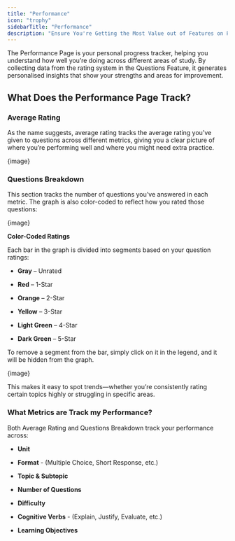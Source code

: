 ```yaml
---
title: "Performance"
icon: "trophy"
sidebarTitle: "Performance"
description: "Ensure You're Getting the Most Value out of Features on Performance"
---
```


The Performance Page is your personal progress tracker, helping you understand how well you’re doing across different areas of study. By collecting data from the rating system in the Questions Feature, it generates personalised insights that show your strengths and areas for improvement.

## What Does the Performance Page Track?

### Average Rating

As the name suggests, average rating tracks the average rating you’ve given to questions across different metrics, giving you a clear picture of where you’re performing well and where you might need extra practice.

\{image}

### Questions Breakdown

This section tracks the number of questions you’ve answered in each metric. The graph is also color-coded to reflect how you rated those questions:

\{image}

**Color-Coded Ratings**

Each bar in the graph is divided into segments based on your question ratings:

* **Gray** – Unrated

* **Red** – 1-Star

* **Orange** – 2-Star

* **Yellow** – 3-Star

* **Light Green** – 4-Star

* **Dark Green** – 5-Star

<Tip>
  To remove a segment from the bar, simply click on it in the legend, and it will be hidden from the graph.
</Tip>

\{image}

This makes it easy to spot trends—whether you’re consistently rating certain topics highly or struggling in specific areas.

### What Metrics are Track my Performance?

Both Average Rating and Questions Breakdown track your performance across:

* **Unit**

* **Format** - (Multiple Choice, Short Response, etc.)

* **Topic & Subtopic**

* **Number of Questions**

* **Difficulty**

* **Cognitive Verbs** - (Explain, Justify, Evaluate, etc.)

* **Learning Objectives**